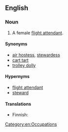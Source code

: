 ==English==

===Noun===
{{en-noun}}

# {{context|aviation|dated|pejorative|lang=en}} A female [[flight attendant]].

====Synonyms====
* [[air hostess]], [[stewardess]]
* [[cart tart]]
* [[trolley dolly]]

====Hypernyms====
* [[flight attendant]]
* [[steward]]

====Translations====
{{trans-top|pejorative: female flight attendant}}
* Finnish: {{t+|fi|lentoemo}}
{{trans-mid}}
{{trans-bottom}}

[[Category:en:Occupations]]
